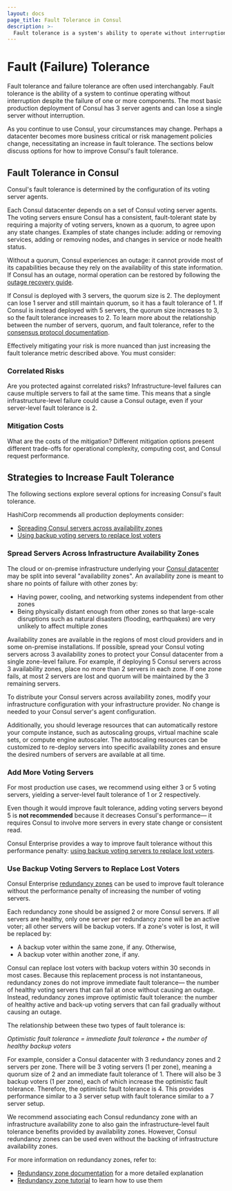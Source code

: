 ---
layout: docs
page_title: Fault Tolerance in Consul
description: >-
  Fault tolerance is a system's ability to operate without interruption despite component failure. Learn how a set of Consul servers provide fault tolerance through use of a quorum, and how to further improve control plane resilience through use of infrastructure zones and Enterprise redundancy zones.
---

# Fault (Failure) Tolerance

Fault tolerance and failure tolerance are often used interchangably. Fault tolerance is the ability of a system to continue operating without interruption
despite the failure of one or more components.
The most basic production deployment of Consul has 3 server agents and can lose a single
server without interruption.

As you continue to use Consul, your circumstances may change.
Perhaps a datacenter becomes more business critical or risk management policies change,
necessitating an increase in fault tolerance.
The sections below discuss options for how to improve Consul's fault tolerance.

## Fault Tolerance in Consul

Consul's fault tolerance is determined by the configuration of its voting server agents.

Each Consul datacenter depends on a set of Consul voting server agents.
The voting servers ensure Consul has a consistent, fault-tolerant state
by requiring a majority of voting servers, known as a quorum, to agree upon any state changes.
Examples of state changes include: adding or removing services,
adding or removing nodes, and changes in service or node health status.

Without a quorum, Consul experiences an outage:
it cannot provide most of its capabilities because they rely on
the availability of this state information.
If Consul has an outage, normal operation can be restored by following the
[outage recovery guide](https://learn.hashicorp.com/tutorials/consul/recovery-outage).

If Consul is deployed with 3 servers, the quorum size is 2. The deployment can lose 1
server and still maintain quorum, so it has a fault tolerance of 1.
If Consul is instead deployed with 5 servers, the quorum size increases to 3, so
the fault tolerance increases to 2.
To learn more about the relationship between the
number of servers, quorum, and fault tolerance, refer to the
[consensus protocol documentation](/docs/architecture/consensus#deployment_table).

Effectively mitigating your risk is more nuanced than just increasing the fault tolerance
metric described above. You must consider:

### Correlated Risks

Are you protected against correlated risks? Infrastructure-level failures can cause multiple servers to fail at the same time. This means that a single infrastructure-level failure could cause a Consul outage, even if your server-level fault tolerance is 2.

### Mitigation Costs

What are the costs of the mitigation? Different mitigation options present different trade-offs for operational complexity, computing cost, and Consul request performance.

## Strategies to Increase Fault Tolerance

The following sections explore several options for increasing Consul's fault tolerance.

HashiCorp recommends all production deployments consider:
- [Spreading Consul servers across availability zones](#spread-servers-across-infrastructure-availability-zones)
- <EnterpriseAlert inline /><a href="#use-backup-voting-servers-to-replace-lost-voters">Using backup voting servers to replace lost voters</a>

### Spread Servers Across Infrastructure Availability Zones

The cloud or on-premise infrastructure underlying your  [Consul datacenter](/docs/install/glossary#datacenter)
may be split into several "availability zones".
An availability zone is meant to share no points of failure with other zones by:
- Having power, cooling, and networking systems independent from other zones
- Being physically distant enough from other zones so that large-scale disruptions
  such as natural disasters (flooding, earthquakes) are very unlikely to affect multiple zones

Availability zones are available in the regions of most cloud providers and in some on-premise installations.
If possible, spread your Consul voting servers across 3 availability zones
to protect your Consul datacenter from a single zone-level failure.
For example, if deploying 5 Consul servers across 3 availability zones, place no more than 2 servers in each zone.
If one zone fails, at most 2 servers are lost and quorum will be maintained by the 3 remaining servers.

To distribute your Consul servers across availability zones, modify your infrastructure configuration with your infrastructure provider. No change is needed to your Consul server's agent configuration.

Additionally, you should leverage resources that can automatically restore your compute instance,
such as autoscaling groups, virtual machine scale sets, or compute engine autoscaler.
The autoscaling resources can be customized to re-deploy servers into specific availability zones
and ensure the desired numbers of servers are available at all time. 

### Add More Voting Servers

For most production use cases, we recommend using either 3 or 5 voting servers,
yielding a server-level fault tolerance of 1 or 2 respectively.

Even though it would improve fault tolerance,
adding voting servers beyond 5 is **not recommended** because it decreases Consul's performance—
it requires Consul to involve more servers in every state change or consistent read.

Consul Enterprise provides a way to improve fault tolerance without this performance penalty:
[using backup voting servers to replace lost voters](#use-backup-voting-servers-to-replace-lost-voters).

### <EnterpriseAlert inline /> Use Backup Voting Servers to Replace Lost Voters

Consul Enterprise [redundancy zones](/docs/enterprise/redundancy)
can be used to improve fault tolerance without the performance penalty of increasing the number of voting servers.

Each redundancy zone should be assigned 2 or more Consul servers.
If all servers are healthy, only one server per redundancy zone will be an active voter;
all other servers will be backup voters.
If a zone's voter is lost, it will be replaced by:
- A backup voter within the same zone, if any. Otherwise,
- A backup voter within another zone, if any.

Consul can replace lost voters with backup voters within 30 seconds in most cases.
Because this replacement process is not instantaneous,
redundancy zones do not improve immediate fault tolerance—
the number of healthy voting servers that can fail at once without causing an outage.
Instead, redundancy zones improve optimistic fault tolerance:
the number of healthy active and back-up voting servers that can fail gradually without causing an outage.

The relationship between these two types of fault tolerance is:

_Optimistic fault tolerance = immediate fault tolerance + the number of healthy backup voters_

For example, consider a Consul datacenter with 3 redundancy zones and 2 servers per zone.
There will be 3 voting servers (1 per zone), meaning a quorum size of 2 and an immediate fault tolerance of 1.
There will also be 3 backup voters (1 per zone), each of which increase the optimistic fault tolerance.
Therefore, the optimistic fault tolerance is 4.
This provides performance similar to a 3 server setup with fault tolerance similar to a 7 server setup.

We recommend associating each Consul redundancy zone with an infrastructure availability zone
to also gain the infrastructure-level fault tolerance benefits provided by availability zones.
However, Consul redundancy zones can be used even without the backing of infrastructure availability zones.

For more information on redundancy zones, refer to:
- [Redundancy zone documentation](/docs/enterprise/redundancy)
  for a more detailed explanation
- [Redundancy zone tutorial](https://learn.hashicorp.com/tutorials/consul/redundancy-zones?in=consul/enterprise)
  to learn how to use them
